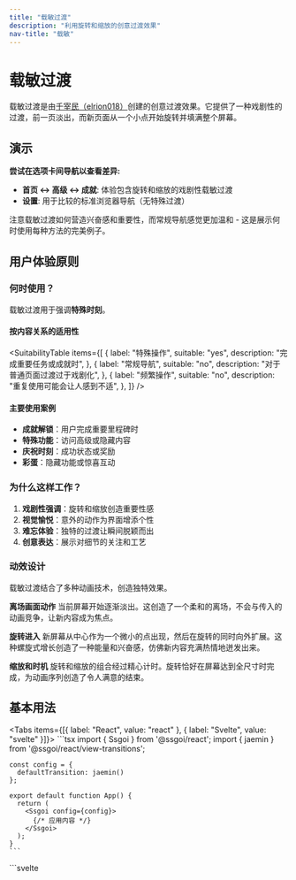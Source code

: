 ```yaml
---
title: "载敏过渡"
description: "利用旋转和缩放的创意过渡效果"
nav-title: "载敏"
---
```


# 载敏过渡

载敏过渡是由[千宰民（elrion018）](https://github.com/elrion018)创建的创意过渡效果。它提供了一种戏剧性的过渡，前一页淡出，而新页面从一个小点开始旋转并填满整个屏幕。

## 演示

<ViewTransitionDemo type="jaemin" />

**尝试在选项卡间导航以查看差异:**
- **首页 ↔ 高级 ↔ 成就**: 体验包含旋转和缩放的戏剧性载敏过渡
- **设置**: 用于比较的标准浏览器导航（无特殊过渡）

注意载敏过渡如何营造兴奋感和重要性，而常规导航感觉更加温和 - 这是展示何时使用每种方法的完美例子。

## 用户体验原则

### 何时使用？

载敏过渡用于强调**特殊时刻**。

#### 按内容关系的适用性

<SuitabilityTable
  items={[
    {
      label: "特殊操作",
      suitable: "yes",
      description: "完成重要任务或成就时",
    },
    {
      label: "常规导航",
      suitable: "no",
      description: "对于普通页面过渡过于戏剧化",
    },
    {
      label: "频繁操作",
      suitable: "no",
      description: "重复使用可能会让人感到不适",
    },
  ]}
/>

#### 主要使用案例

- **成就解锁**：用户完成重要里程碑时
- **特殊功能**：访问高级或隐藏内容
- **庆祝时刻**：成功状态或奖励
- **彩蛋**：隐藏功能或惊喜互动

### 为什么这样工作？

1. **戏剧性强调**：旋转和缩放创造重要性感
2. **视觉愉悦**：意外的动作为界面增添个性
3. **难忘体验**：独特的过渡让瞬间脱颖而出
4. **创意表达**：展示对细节的关注和工艺

### 动效设计

载敏过渡结合了多种动画技术，创造独特效果。

**离场画面动作**
当前屏幕开始逐渐淡出。这创造了一个柔和的离场，不会与传入的动画竞争，让新内容成为焦点。

**旋转进入**
新屏幕从中心作为一个微小的点出现，然后在旋转的同时向外扩展。这种螺旋式增长创造了一种能量和兴奋感，仿佛新内容充满热情地迸发出来。

**缩放和时机**
旋转和缩放的组合经过精心计时。旋转恰好在屏幕达到全尺寸时完成，为动画序列创造了令人满意的结束。

## 基本用法

<Tabs items={[{ label: "React", value: "react" }, { label: "Svelte", value: "svelte" }]}>
  <TabPanel value="react">
    ```tsx
    import { Ssgoi } from '@ssgoi/react';
    import { jaemin } from '@ssgoi/react/view-transitions';

    const config = {
      defaultTransition: jaemin()
    };

    export default function App() {
      return (
        <Ssgoi config={config}>
          {/* 应用内容 */}
        </Ssgoi>
      );
    }
    ```

  </TabPanel>
  <TabPanel value="svelte">
    ```svelte
    <script>
      import { Ssgoi } from '@ssgoi/svelte';
      import { jaemin } from '@ssgoi/svelte/view-transitions';

      const config = {
        defaultTransition: jaemin()
      };
    </script>

    <Ssgoi {config}>
      <slot />
    </Ssgoi>
    ```

  </TabPanel>
</Tabs>

## 配置选项

```typescript
jaemin({
  duration?: number;  // 动画持续时间（毫秒）（默认：800）
  rotation?: number;  // 旋转角度（默认：720）
  scale?: {
    from: number;     // 起始缩放（默认：0）
    to: number;       // 结束缩放（默认：1）
  };
})
```

## 实际示例

### 1. 成就解锁

<Tabs items={[{ label: "React", value: "react" }, { label: "Svelte", value: "svelte" }]}>
  <TabPanel value="react">
    ```tsx
    const config = {
      transitions: [
        {
          from: '/challenge-complete',
          to: '/achievement',
          transition: jaemin({ duration: 1000 })
        }
      ]
    };
    ```
  </TabPanel>
  <TabPanel value="svelte">
    ```svelte
    <script>
      const config = {
        transitions: [
          {
            from: '/challenge-complete',
            to: '/achievement',
            transition: jaemin({ duration: 1000 })
          }
        ]
      };
    </script>
    ```
  </TabPanel>
</Tabs>

### 2. 高级功能访问

<Tabs items={[{ label: "React", value: "react" }, { label: "Svelte", value: "svelte" }]}>
  <TabPanel value="react">
    ```tsx
    const config = {
      transitions: [
        {
          from: '/upgrade',
          to: '/premium-features',
          transition: jaemin({ rotation: 1080 })
        }
      ]
    };
    ```
  </TabPanel>
  <TabPanel value="svelte">
    ```svelte
    <script>
      const config = {
        transitions: [
          {
            from: '/upgrade',
            to: '/premium-features',
            transition: jaemin({ rotation: 1080 })
          }
        ]
      };
    </script>
    ```
  </TabPanel>
</Tabs>

## 无障碍访问

- 遵守 `prefers-reduced-motion` 设置
- 屏幕阅读器正确播报内容变化
- 过渡期间键盘导航保持功能

## 最佳实践

### ✅ 应该做

- 用于真正特殊的时刻
- 为成就和奖励保留
- 应用于彩蛋和惊喜
- 谨慎使用以获得最大效果

### ❌ 不应该做

- 不要用于常规导航
- 避免在频繁访问的区域
- 不要应用于错误状态
- 永远不要用于关键用户流程

## 性能说明

载敏过渡使用GPU加速变换以获得流畅的性能。但是，由于其复杂的动画，请考虑：

- 在低端设备上测试
- 为性能受限的环境提供更简单的回退
- 使用 `prefers-reduced-motion` 媒体查询以提高无障碍访问